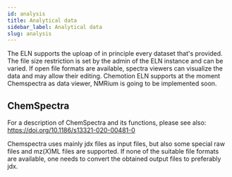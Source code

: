 ```yaml
---
id: analysis
title: Analytical data 
sidebar_label: Analytical data 
slug: analysis
---
```


The ELN supports the uploap of in principle every dataset that's provided. The file size restriction is set by the admin of the ELN instance and can be varied. 
If open file formats are available, spectra viewers can visualize the data and may allow their editing. Chemotion ELN supports at the moment Chemspectra as data viewer, NMRium is going to be implemented soon.

## ChemSpectra

For a description of ChemSpectra and its functions, please see also: 
https://doi.org/10.1186/s13321-020-00481-0

Chemspectra uses mainly jdx files as input files, but also some special raw files and mz(X)ML files are supported. If none of the suitable file formats are available, one needs to convert the obtained output files to preferably jdx.  




